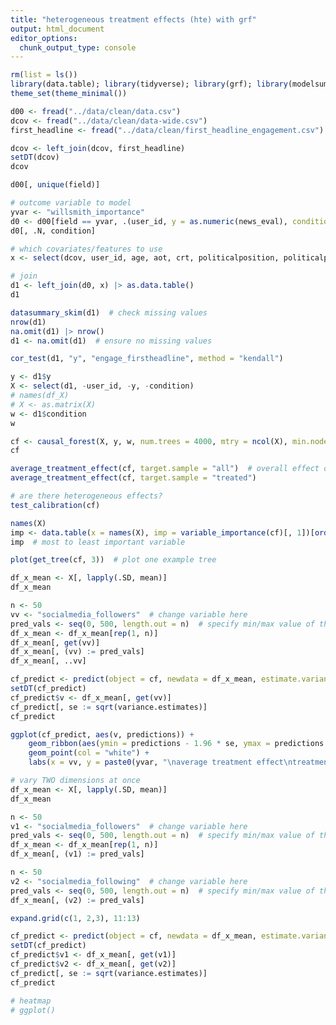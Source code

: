 ```yaml
---
title: "heterogeneous treatment effects (hte) with grf"
output: html_document
editor_options: 
  chunk_output_type: console
---
```


```r
rm(list = ls())
library(data.table); library(tidyverse); library(grf); library(modelsummary); library(correlation)
theme_set(theme_minimal())
```

```r
d00 <- fread("../data/clean/data.csv")
dcov <- fread("../data/clean/data-wide.csv")
first_headline <- fread("../data/clean/first_headline_engagement.csv")
```

```r
dcov <- left_join(dcov, first_headline)
setDT(dcov)
dcov
```


```r
d00[, unique(field)]

# outcome variable to model
yvar <- "willsmith_importance"
d0 <- d00[field == yvar, .(user_id, y = as.numeric(news_eval), condition = condition + 0.5)]  # code 0/1 (control/treatment)
d0[, .N, condition]

# which covariates/features to use
x <- select(dcov, user_id, age, aot, crt, politicalposition, politicalpref, ses_educationlevel:socialissuespref, -ses_income, engage_firstheadline)

# join
d1 <- left_join(d0, x) |> as.data.table()
d1

datasummary_skim(d1)  # check missing values
nrow(d1)
na.omit(d1) |> nrow()
d1 <- na.omit(d1)  # ensure no missing values

cor_test(d1, "y", "engage_firstheadline", method = "kendall")
```

```r
y <- d1$y
X <- select(d1, -user_id, -y, -condition)
# names(df_X)
# X <- as.matrix(X)
w <- d1$condition
w  
```

```r
cf <- causal_forest(X, y, w, num.trees = 4000, mtry = ncol(X), min.node.size = 5)
cf

average_treatment_effect(cf, target.sample = "all")  # overall effect of treatment on outcome
average_treatment_effect(cf, target.sample = "treated")

# are there heterogeneous effects?
test_calibration(cf)
```

```r
names(X)
imp <- data.table(x = names(X), imp = variable_importance(cf)[, 1])[order(-imp)]
imp  # most to least important variable
```

```r
plot(get_tree(cf, 3))  # plot one example tree
```

```r
df_x_mean <- X[, lapply(.SD, mean)]
df_x_mean

n <- 50
vv <- "socialmedia_followers"  # change variable here
pred_vals <- seq(0, 500, length.out = n)  # specify min/max value of the variable above
df_x_mean <- df_x_mean[rep(1, n)]
df_x_mean[, get(vv)]
df_x_mean[, (vv) := pred_vals]
df_x_mean[, ..vv]

cf_predict <- predict(object = cf, newdata = df_x_mean, estimate.variance = TRUE)
setDT(cf_predict)
cf_predict$v <- df_x_mean[, get(vv)]
cf_predict[, se := sqrt(variance.estimates)]
cf_predict

ggplot(cf_predict, aes(v, predictions)) +
    geom_ribbon(aes(ymin = predictions - 1.96 * se, ymax = predictions + 1.96 * se), alpha = 1.0) +
    geom_point(col = "white") +
    labs(x = vv, y = paste0(yvar, "\naverage treatment effect\ntreatment minus control"))
```


```r
# vary TWO dimensions at once
df_x_mean <- X[, lapply(.SD, mean)]
df_x_mean

n <- 50
v1 <- "socialmedia_followers"  # change variable here
pred_vals <- seq(0, 500, length.out = n)  # specify min/max value of the variable above
df_x_mean <- df_x_mean[rep(1, n)]
df_x_mean[, (v1) := pred_vals]

n <- 50
v2 <- "socialmedia_following"  # change variable here
pred_vals <- seq(0, 500, length.out = n)  # specify min/max value of the variable above
df_x_mean[, (v2) := pred_vals]

expand.grid(c(1, 2,3), 11:13)

cf_predict <- predict(object = cf, newdata = df_x_mean, estimate.variance = TRUE)
setDT(cf_predict)
cf_predict$v1 <- df_x_mean[, get(v1)]
cf_predict$v2 <- df_x_mean[, get(v2)]
cf_predict[, se := sqrt(variance.estimates)]
cf_predict

# heatmap
# ggplot()
```

